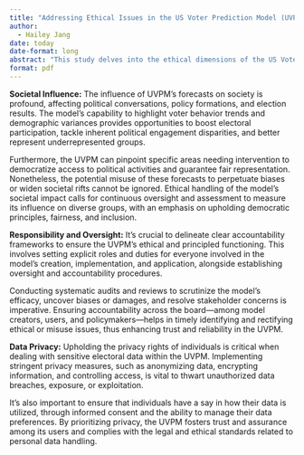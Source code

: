 ```yaml
---
title: "Addressing Ethical Issues in the US Voter Prediction Model (UVPM)"
author: 
  - Hailey Jang
date: today
date-format: long
abstract: "This study delves into the ethical dimensions of the US Voter Prediction Model (UVPM), a sophisticated tool crafted to forecast how individuals in the US will vote and to outline the demographic attributes of voters. Aimed at equipping researchers, policy makers, and analysts with deep insights, the UVPM prompts critical ethical questions concerning its societal effects, accountability measures, openness, and the safeguarding of privacy. We dissect these ethical dilemmas thoroughly and propose methodologies for their mitigation to promote the UVPM's ethical and conscientious application."
format: pdf
---
```


**Societal Influence:**
The influence of UVPM's forecasts on society is profound, affecting political conversations, policy formations, and election results. The model's capability to highlight voter behavior trends and demographic variances provides opportunities to boost electoral participation, tackle inherent political engagement disparities, and better represent underrepresented groups. 

Furthermore, the UVPM can pinpoint specific areas needing intervention to democratize access to political activities and guarantee fair representation. Nonetheless, the potential misuse of these forecasts to perpetuate biases or widen societal rifts cannot be ignored. Ethical handling of the model's societal impact calls for continuous oversight and assessment to measure its influence on diverse groups, with an emphasis on upholding democratic principles, fairness, and inclusion.

**Responsibility and Oversight:**
It's crucial to delineate clear accountability frameworks to ensure the UVPM's ethical and principled functioning. This involves setting explicit roles and duties for everyone involved in the model's creation, implementation, and application, alongside establishing oversight and accountability procedures. 

Conducting systematic audits and reviews to scrutinize the model's efficacy, uncover biases or damages, and resolve stakeholder concerns is imperative. Ensuring accountability across the board—among model creators, users, and policymakers—helps in timely identifying and rectifying ethical or misuse issues, thus enhancing trust and reliability in the UVPM.

**Data Privacy:**
Upholding the privacy rights of individuals is critical when dealing with sensitive electoral data within the UVPM. Implementing stringent privacy measures, such as anonymizing data, encrypting information, and controlling access, is vital to thwart unauthorized data breaches, exposure, or exploitation. 

It's also important to ensure that individuals have a say in how their data is utilized, through informed consent and the ability to manage their data preferences. By prioritizing privacy, the UVPM fosters trust and assurance among its users and complies with the legal and ethical standards related to personal data handling.